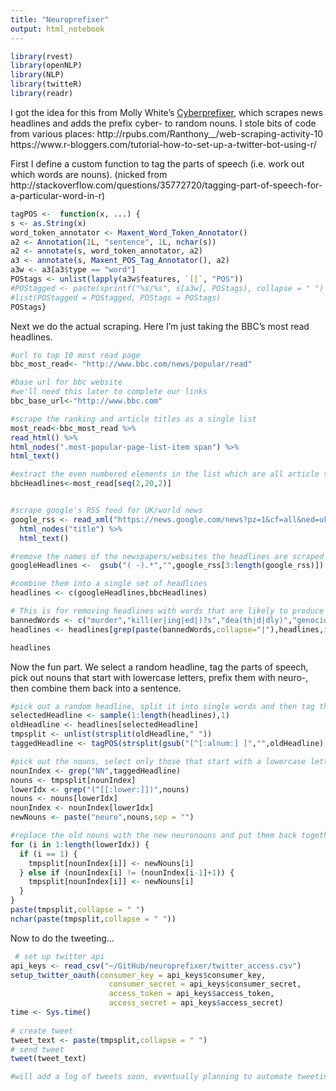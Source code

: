 ```yaml
---
title: "Neuroprefixer"
output: html_notebook
---
```


```r
library(rvest)
library(openNLP)
library(NLP)
library(twitteR)
library(readr)
```

I got the idea for this from Molly White's [Cyberprefixer](https://twitter.com/cyberprefixer), which scrapes news headlines and adds the prefix cyber- to random nouns. I stole bits of code from various places: 
http://rpubs.com/Ranthony__/web-scraping-activity-10
https://www.r-bloggers.com/tutorial-how-to-set-up-a-twitter-bot-using-r/

First I define a custom function to tag the parts of speech (i.e. work out which words are nouns). (nicked from http://stackoverflow.com/questions/35772720/tagging-part-of-speech-for-a-particular-word-in-r)

```r
tagPOS <-  function(x, ...) {
s <- as.String(x)
word_token_annotator <- Maxent_Word_Token_Annotator()
a2 <- Annotation(1L, "sentence", 1L, nchar(s))
a2 <- annotate(s, word_token_annotator, a2)
a3 <- annotate(s, Maxent_POS_Tag_Annotator(), a2)
a3w <- a3[a3$type == "word"]
POStags <- unlist(lapply(a3w$features, `[[`, "POS"))
#POStagged <- paste(sprintf("%s/%s", s[a3w], POStags), collapse = " ")
#list(POStagged = POStagged, POStags = POStags)
POStags}
```

Next we do the actual scraping. Here I'm just taking the BBC's most read headlines.

```r
#url to top 10 most read page 
bbc_most_read<- "http://www.bbc.com/news/popular/read"

#base url for bbc website
#we'll need this later to complete our links
bbc_base_url<-"http://www.bbc.com"

#scrape the ranking and article titles as a single list
most_read<-bbc_most_read %>% 
read_html() %>% 
html_nodes(".most-popular-page-list-item span") %>% 
html_text()

#extract the even numbered elements in the list which are all article titles 
bbcHeadlines<-most_read[seq(2,20,2)]


#scrape google's RSS feed for UK/world news
google_rss <- read_xml("https://news.google.com/news?pz=1&cf=all&ned=uk&hl=en&output=rss") %>%
  html_nodes("title") %>%
  html_text()

#remove the names of the newspapers/websites the headlines are scraped from, and the two useless titles at the start of the list of headlines
googleHeadlines <-  gsub("( -).*","",google_rss[3:length(google_rss)])

#combine them into a single set of headlines
headlines <- c(googleHeadlines,bbcHeadlines)

# This is for removing headlines with words that are likely to produce tasteless headlines; not complete yet, still manually validating headlines
bannedWords <- c("murder","kill(er|ing|ed|)?s","dea(th|d|dly)","genocide","injur(e|i?es|ed|y)","die(s|d)")
headlines <- headlines[grep(paste(bannedWords,collapse="|"),headlines,invert = TRUE)]

headlines
```

Now the fun part. We select a random headline, tag the parts of speech, pick out nouns that start with lowercase letters, prefix them with neuro-, then combine them back into a sentence.

```r

#pick out a random headline, split it into single words and then tag those words as nouns etc.
selectedHeadline <- sample(1:length(headlines),1)
oldHeadline <- headlines[selectedHeadline]
tmpsplit <- unlist(strsplit(oldHeadline," "))
taggedHeadline <- tagPOS(strsplit(gsub("[^[:alnum:] ]","",oldHeadline)," ")[[1]])

#pick out the nouns, select only those that start with a lowercase letter, and add prefix them with neuro
nounIndex <- grep("NN",taggedHeadline)
nouns <- tmpsplit[nounIndex]
lowerIdx <- grep("(^[[:lower:]])",nouns)
nouns <- nouns[lowerIdx]
nounIndex <- nounIndex[lowerIdx]
newNouns <- paste("neuro",nouns,sep = "")

#replace the old nouns with the new neuronouns and put them back together to make a new headline
for (i in 1:length(lowerIdx)) {
  if (i == 1) {
    tmpsplit[nounIndex[i]] <- newNouns[i]
  } else if (nounIndex[i] != (nounIndex[i-1]+1)) {
    tmpsplit[nounIndex[i]] <- newNouns[i]
  }
}
paste(tmpsplit,collapse = " ")
nchar(paste(tmpsplit,collapse = " "))
```

Now to do the tweeting...

```r
 # set up twitter api
api_keys <- read_csv("~/GitHub/neuroprefixer/twitter_access.csv")
setup_twitter_oauth(consumer_key = api_keys$consumer_key,
                      consumer_secret = api_keys$consumer_secret,
                      access_token = api_keys$access_token,
                      access_secret = api_keys$access_secret)
time <- Sys.time()
  
# create tweet
tweet_text <- paste(tmpsplit,collapse = " ")
# send tweet
tweet(tweet_text)

#will add a log of tweets soon, eventually planning to automate tweeting...
```
